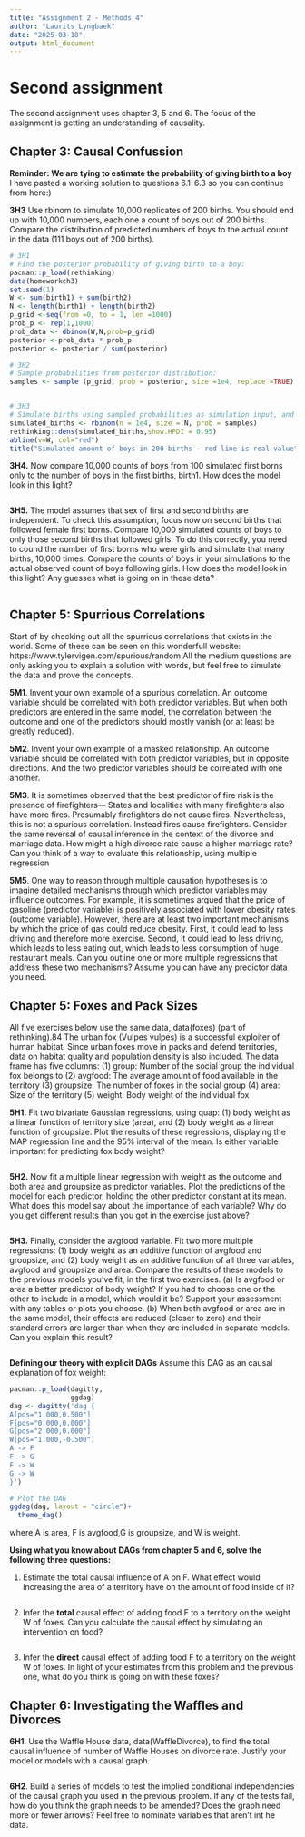 ```yaml
---
title: "Assignment 2 - Methods 4"
author: "Laurits Lyngbaek"
date: "2025-03-18"
output: html_document
---
```

# Second assignment
The second assignment uses chapter 3, 5 and 6. The focus of the assignment is getting an understanding of causality.

##  Chapter 3: Causal Confussion
**Reminder: We are tying to estimate the probability of giving birth to a boy**
I have pasted a working solution to questions 6.1-6.3 so you can continue from here:)

**3H3**
Use rbinom to simulate 10,000 replicates of 200 births. You should end up with 10,000 numbers, each one a count of boys out of 200 births. Compare the distribution of predicted numbers of boys to the actual count in the data (111 boys out of 200 births). 

```r
# 3H1
# Find the posterior probability of giving birth to a boy:
pacman::p_load(rethinking)
data(homeworkch3)
set.seed(1)
W <- sum(birth1) + sum(birth2)
N <- length(birth1) + length(birth2)
p_grid <-seq(from =0, to = 1, len =1000)
prob_p <- rep(1,1000)
prob_data <- dbinom(W,N,prob=p_grid)
posterior <-prob_data * prob_p
posterior <- posterior / sum(posterior)

# 3H2
# Sample probabilities from posterior distribution:
samples <- sample (p_grid, prob = posterior, size =1e4, replace =TRUE)


# 3H3
# Simulate births using sampled probabilities as simulation input, and check if they allign with real value.
simulated_births <- rbinom(n = 1e4, size = N, prob = samples)
rethinking::dens(simulated_births,show.HPDI = 0.95)
abline(v=W, col="red")
title("Simulated amount of boys in 200 births - red line is real value")

```

**3H4.**
Now compare 10,000 counts of boys from 100 simulated first borns only to the number of boys in the first births, birth1. How does the model look in this light?
```r

```


**3H5.** 
The model assumes that sex of first and second births are independent. To check this assumption, focus now on second births that followed female first borns. Compare 10,000 simulated counts of boys to only those second births that followed girls. To do this correctly, you need to cound the number of first borns who were girls and simulate that many births, 10,000 times. Compare the counts of boys in your simulations to the actual observed count of boys following girls. How does the model look in this light? Any guesses what is going on in these data?
```r

```


## Chapter 5: Spurrious Correlations
Start of by checking out all the spurrious correlations that exists in the world.
Some of these can be seen on this wonderfull website: https://www.tylervigen.com/spurious/random
All the medium questions are only asking you to explain a solution with words, but feel free to simulate the data and prove the concepts.


**5M1**.
Invent your own example of a spurious correlation. An outcome variable should be correlated
with both predictor variables. But when both predictors are entered in the same model, the correlation
between the outcome and one of the predictors should mostly vanish (or at least be greatly reduced).


**5M2**.
Invent your own example of a masked relationship. An outcome variable should be correlated
with both predictor variables, but in opposite directions. And the two predictor variables should be
correlated with one another.


**5M3**.
It is sometimes observed that the best predictor of fire risk is the presence of firefighters—
States and localities with many firefighters also have more fires. Presumably firefighters do not cause
fires. Nevertheless, this is not a spurious correlation. Instead fires cause firefighters. Consider the
same reversal of causal inference in the context of the divorce and marriage data. How might a high
divorce rate cause a higher marriage rate? Can you think of a way to evaluate this relationship, using
multiple regression

**5M5**.
One way to reason through multiple causation hypotheses is to imagine detailed mechanisms
through which predictor variables may influence outcomes. For example, it is sometimes argued that
the price of gasoline (predictor variable) is positively associated with lower obesity rates (outcome
variable). However, there are at least two important mechanisms by which the price of gas could
reduce obesity. First, it could lead to less driving and therefore more exercise. Second, it could lead to
less driving, which leads to less eating out, which leads to less consumption of huge restaurant meals.
Can you outline one or more multiple regressions that address these two mechanisms? Assume you
can have any predictor data you need.


## Chapter 5: Foxes and Pack Sizes  
All five exercises below use the same data, data(foxes) (part of rethinking).84 The urban fox (Vulpes vulpes) is a successful exploiter of human habitat. Since urban foxes move in packs and defend territories, data on habitat quality and population density is also included. The data frame has five columns:
(1) group: Number of the social group the individual fox belongs to
(2) avgfood: The average amount of food available in the territory
(3) groupsize: The number of foxes in the social group
(4) area: Size of the territory
(5) weight: Body weight of the individual fox

**5H1.** 
Fit two bivariate Gaussian regressions, using quap: (1) body weight as a linear function of territory size (area), and (2) body weight as a linear function of groupsize. Plot the results of these regressions, displaying the MAP regression line and the 95% interval of the mean. Is either variable important for predicting fox body weight?
```r

```


**5H2.**
Now fit a multiple linear regression with weight as the outcome and both area and groupsize as predictor variables. Plot the predictions of the model for each predictor, holding the other predictor constant at its mean. What does this model say about the importance of each variable? Why do you get different results than you got in the exercise just above?
```r

```


**5H3.**
Finally, consider the avgfood variable. Fit two more multiple regressions: (1) body weight as an additive function of avgfood and groupsize, and (2) body weight as an additive function of all three variables, avgfood and groupsize and area. Compare the results of these models to the previous models you’ve fit, in the first two exercises. (a) Is avgfood or area a better predictor of body weight? If you had to choose one or the other to include in a model, which would it be? Support your assessment with any tables or plots you choose. (b) When both avgfood or area are in the same model, their effects are reduced (closer to zero) and their standard errors are larger than when they are included in separate models. Can you explain this result?
```r

```


**Defining our theory with explicit DAGs**
Assume this DAG as an causal explanation of fox weight:
```r
pacman::p_load(dagitty,
               ggdag)
dag <- dagitty('dag {
A[pos="1.000,0.500"]
F[pos="0.000,0.000"]
G[pos="2.000,0.000"]
W[pos="1.000,-0.500"]
A -> F
F -> G
F -> W
G -> W
}')

# Plot the DAG
ggdag(dag, layout = "circle")+
  theme_dag()
```
where A is area, F is avgfood,G is groupsize, and W is weight. 

**Using what you know about DAGs from chapter 5 and 6, solve the following three questions:**

1) Estimate the total causal influence of A on F. What effect would increasing the area of a territory have on the amount of food inside of it?
```r

```

2) Infer the **total** causal effect of adding food F to a territory on the weight W of foxes. Can you calculate the causal effect by simulating an intervention on food?
```r

```

3) Infer the **direct** causal effect of adding food F to a territory on the weight W of foxes. In light of your estimates from this problem and the previous one, what do you think is going on with these foxes? 


## Chapter 6: Investigating the Waffles and Divorces
**6H1**. 
Use the Waffle House data, data(WaffleDivorce), to find the total causal influence of number of Waffle Houses on divorce rate. Justify your model or models with a causal graph.

```r

```


**6H2**. 
Build a series of models to test the implied conditional independencies of the causal graph you used in the previous problem. If any of the tests fail, how do you think the graph needs to be amended? Does the graph need more or fewer arrows? Feel free to nominate variables that aren't int he data.
```r

```




